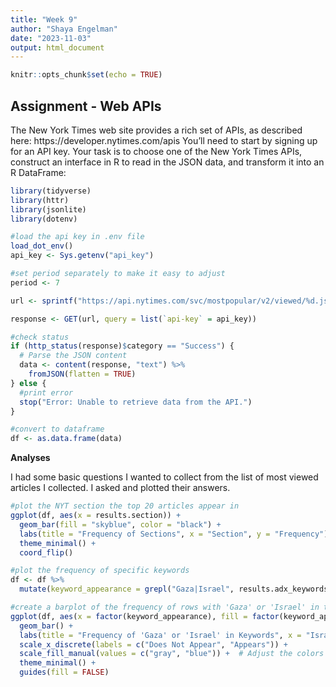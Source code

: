 ```yaml
---
title: "Week 9"
author: "Shaya Engelman"
date: "2023-11-03"
output: html_document
---
```


```r
knitr::opts_chunk$set(echo = TRUE)
```

## Assignment - Web APIs

The New York Times web site provides a rich set of APIs, as described here: https://developer.nytimes.com/apis
You’ll need to start by signing up for an API key.
Your task is to choose one of the New York Times APIs, construct an interface in R to read in the JSON data, and 
transform it into an R DataFrame:

```r
library(tidyverse)
library(httr)
library(jsonlite)
library(dotenv)
```

```r
#load the api key in .env file
load_dot_env()
api_key <- Sys.getenv("api_key")
```

```r
#set period separately to make it easy to adjust
period <- 7

url <- sprintf("https://api.nytimes.com/svc/mostpopular/v2/viewed/%d.json", period)

response <- GET(url, query = list(`api-key` = api_key))

#check status
if (http_status(response)$category == "Success") {
  # Parse the JSON content
  data <- content(response, "text") %>%
    fromJSON(flatten = TRUE)
} else {
  #print error
  stop("Error: Unable to retrieve data from the API.")
}
```

```r
#convert to dataframe
df <- as.data.frame(data)
```

**Analyses**

I had some basic questions I wanted to collect from the list of most viewed articles I collected. I asked and plotted their answers.


```r
#plot the NYT section the top 20 articles appear in
ggplot(df, aes(x = results.section)) +
  geom_bar(fill = "skyblue", color = "black") +
  labs(title = "Frequency of Sections", x = "Section", y = "Frequency") +
  theme_minimal() +
  coord_flip()
```

```r
#plot the frequency of specific keywords
df <- df %>%
  mutate(keyword_appearance = grepl("Gaza|Israel", results.adx_keywords, ignore.case = TRUE))

#create a barplot of the frequency of rows with 'Gaza' or 'Israel' in the keywords
ggplot(df, aes(x = factor(keyword_appearance), fill = factor(keyword_appearance))) +
  geom_bar() +
  labs(title = "Frequency of 'Gaza' or 'Israel' in Keywords", x = "Israel/Gaza", y = "Frequency") +
  scale_x_discrete(labels = c("Does Not Appear", "Appears")) +
  scale_fill_manual(values = c("gray", "blue")) +  # Adjust the colors as needed
  theme_minimal() +
  guides(fill = FALSE)
```


